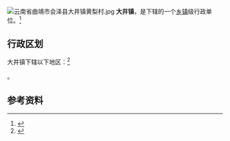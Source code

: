 {{中国乡级行政区|53/03/26/107/000}}
[[File:云南省曲靖市会泽县大井镇黄梨村.jpg|thumb]]
'''大井镇'''，是{{PRC admin/fullname|53/03/26/107/000|3}}下辖的一个[[乡镇|乡镇]]级行政单位。<ref>{{PRC admin/ref sgc|{{PRC admin/parent|53/03/26/107/000}}}}</ref>

== 行政区划 ==

大井镇下辖以下地区：<ref>{{PRC admin/ref sgc|53/03/26/107/000}}</ref>

{{PRC admin/children|53/03/26/107/000}}。

== 参考资料 ==

{{reflist}}

{{行政区划小作品}}
{{PRC admin/navcat|53/03/26/107/000}}